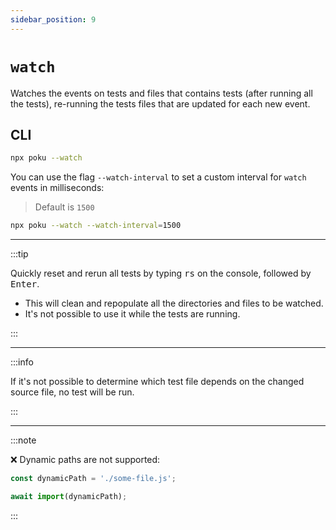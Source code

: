 ```yaml
---
sidebar_position: 9
---
```


# `watch`

Watches the events on tests and files that contains tests (after running all the tests), re-running the tests files that are updated for each new event.

## CLI

```bash
npx poku --watch
```

You can use the flag `--watch-interval` to set a custom interval for `watch` events in milliseconds:

> Default is `1500`

```bash
npx poku --watch --watch-interval=1500
```

<hr />

:::tip

Quickly reset and rerun all tests by typing <kbd>rs</kbd> on the console, followed by <kbd>Enter</kbd>.

- This will clean and repopulate all the directories and files to be watched.
- It's not possible to use it while the tests are running.

:::

<hr />

:::info

If it's not possible to determine which test file depends on the changed source file, no test will be run.

:::

<hr />

:::note

❌ Dynamic paths are not supported:

```ts
const dynamicPath = './some-file.js';

await import(dynamicPath);
```

:::
